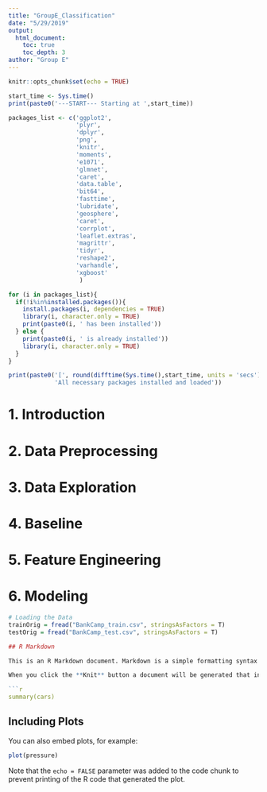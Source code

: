 ```yaml
---
title: "GroupE_Classification"
date: "5/29/2019"
output:
  html_document:
    toc: true
    toc_depth: 3
author: "Group E"
---
```


```r
knitr::opts_chunk$set(echo = TRUE)

start_time <- Sys.time()
print(paste0('---START--- Starting at ',start_time))

packages_list <- c('ggplot2',
                   'plyr',
                   'dplyr',
                   'png',
                   'knitr',
                   'moments',
                   'e1071',
                   'glmnet',
                   'caret',
                   'data.table',
                   'bit64',
                   'fasttime',
                   'lubridate',
                   'geosphere',
                   'caret',
                   'corrplot',
                   'leaflet.extras',
                   'magrittr',
                   'tidyr',
                   'reshape2',
                   'varhandle',
                   'xgboost'
                    )

for (i in packages_list){
  if(!i%in%installed.packages()){
    install.packages(i, dependencies = TRUE)
    library(i, character.only = TRUE)
    print(paste0(i, ' has been installed'))
  } else {
    print(paste0(i, ' is already installed'))
    library(i, character.only = TRUE)
  }
}

print(paste0('[', round(difftime(Sys.time(),start_time, units = 'secs'),1), 's]: ',
             'All necessary packages installed and loaded'))
```

# 1. Introduction

# 2. Data Preprocessing 

# 3. Data Exploration

# 4. Baseline

# 5. Feature Engineering

# 6. Modeling


```r
# Loading the Data
trainOrig = fread("BankCamp_train.csv", stringsAsFactors = T)
testOrig = fread("BankCamp_test.csv", stringsAsFactors = T)

## R Markdown

This is an R Markdown document. Markdown is a simple formatting syntax for authoring HTML, PDF, and MS Word documents. For more details on using R Markdown see <http://rmarkdown.rstudio.com>.

When you click the **Knit** button a document will be generated that includes both content as well as the output of any embedded R code chunks within the document. You can embed an R code chunk like this:

```r
summary(cars)
```

## Including Plots

You can also embed plots, for example:

```r
plot(pressure)
```

Note that the `echo = FALSE` parameter was added to the code chunk to prevent printing of the R code that generated the plot.
